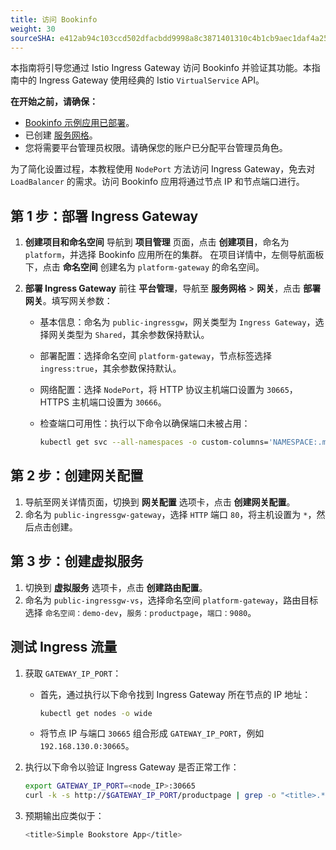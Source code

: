```yaml
---
title: 访问 Bookinfo
weight: 30
sourceSHA: e412ab94c103ccd502dfacbdd9998a8c3871401310c4b1cb9aec1daf4a250ed8
---
```


本指南将引导您通过 Istio Ingress Gateway 访问 Bookinfo 并验证其功能。本指南中的 Ingress Gateway 使用经典的 Istio `VirtualService` API。

**在开始之前，请确保：**

- [Bookinfo 示例应用已部署](quickstart/deploy-bookinfo.html)。
- 已创建 [服务网格](install/create_service_mesh/index.html)。
- 您将需要平台管理员权限。请确保您的账户已分配平台管理员角色。

为了简化设置过程，本教程使用 `NodePort` 方法访问 Ingress Gateway，免去对 `LoadBalancer` 的需求。访问 Bookinfo 应用将通过节点 IP 和节点端口进行。

## 第 1 步：部署 Ingress Gateway

1. **创建项目和命名空间**
   导航到 **项目管理** 页面，点击 **创建项目**，命名为 `platform`，并选择 Bookinfo 应用所在的集群。
   在项目详情中，左侧导航面板下，点击 **命名空间** 创建名为 `platform-gateway` 的命名空间。

2. **部署 Ingress Gateway**
   前往 **平台管理**，导航至 **服务网格** > **网关**，点击 **部署网关**。填写网关参数：

   - 基本信息：命名为 `public-ingressgw`，网关类型为 `Ingress Gateway`，选择网关类型为 `Shared`，其余参数保持默认。
   - 部署配置：选择命名空间 `platform-gateway`，节点标签选择 `ingress:true`，其余参数保持默认。
   - 网络配置：选择 `NodePort`，将 HTTP 协议主机端口设置为 `30665`，HTTPS 主机端口设置为 `30666`。
   - 检查端口可用性：执行以下命令以确保端口未被占用：

     ```bash
     kubectl get svc --all-namespaces -o custom-columns='NAMESPACE:.metadata.namespace,NAME:.metadata.name,TYPE:.spec.type,NODEPORT:.spec.ports[*].nodePort' | grep NodePort
     ```

## 第 2 步：创建网关配置

1. 导航至网关详情页面，切换到 **网关配置** 选项卡，点击 **创建网关配置**。
2. 命名为 `public-ingressgw-gateway`，选择 `HTTP` 端口 `80`，将主机设置为 `*`，然后点击创建。

## 第 3 步：创建虚拟服务

1. 切换到 **虚拟服务** 选项卡，点击 **创建路由配置**。
2. 命名为 `public-ingressgw-vs`，选择命名空间 `platform-gateway`，路由目标选择 `命名空间：demo-dev`，`服务：productpage`，`端口：9080`。

## 测试 Ingress 流量

1. 获取 `GATEWAY_IP_PORT`：
   - 首先，通过执行以下命令找到 Ingress Gateway 所在节点的 IP 地址：

     ```bash
     kubectl get nodes -o wide
     ```

   - 将节点 IP 与端口 `30665` 组合形成 `GATEWAY_IP_PORT`，例如 `192.168.130.0:30665`。

2. 执行以下命令以验证 Ingress Gateway 是否正常工作：

   ```bash
   export GATEWAY_IP_PORT=<node_IP>:30665
   curl -k -s http://$GATEWAY_IP_PORT/productpage | grep -o "<title>.*</title>"
   ```

3. 预期输出应类似于：

   ```bash
   <title>Simple Bookstore App</title>
   ```
